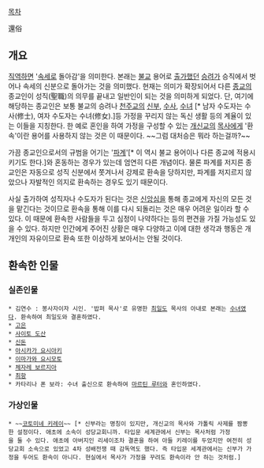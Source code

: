 [[목차]]

還俗

== 개요 ==

[[직역]]하면 '[[속세]]로 돌아감'을 의미한다. 본래는 [[불교]] 용어로 [[출가]]했던 [[승려]]가 승직에서 벗어나 속세의 신분으로 돌아가는 것을 의미했다. 현재는 의미가 확장되어서 다른 [[종교]]의 종교인이 성직(聖職)의 의무를 끝내고 일반인이 되는 것을 의미하게 되었다. 단, 여기에 해당하는 종교인은 보통 불교의 승려나 [[천주교]]의 [[신부]], [[수사]], [[수녀]] [* 남자 수도자는 수사(修士), 여자 수도자는 수녀(修女).]등 가정을 꾸리지 않는 독신 생활 등의 계율이 있는 이들을 지칭한다. 한 예로 혼인을 하여 가정을 구성할 수 있는 [[개신교]]의 [[목사]]에게 '환속'이란 용어를 사용하지 않는 것은 이 때문이다. ~~그럼 대처승은 뭐라 하는걸까?~~

가끔 종교인으로서의 규범을 어기는 '[[파계]]'[* 이 역시 불교 용어이나 다른 종교에 적용시키기도 한다.]와 혼동하는 경우가 있는데 엄연히 다른 개념이다. 물론 파계를 저지른 종교인은 자동으로 성직 신분에서 쫏겨나서 강제로 환속을 당하지만, 파계를 저지르지 않았으나 자발적인 의지로 환속하는 경우도 있기 때문이다. 

사실 출가하여 성직자나 수도자가 된다는 것은 [[신앙심]]을 통해 종교에게 자신의 모든 것을 맡긴다는 것이므로 환속을 통해 이를 다시 되돌리는 것은 매우 어려운 일이라 할 수 있다. 이 때문에 환속한 사람들을 두고 심정이 나약하다는 등의 편견을 가질 가능성도 있을 수 있다. 하지만 인간에게 주어진 상황은 매우 다양하고 이에 대한 생각과 행동은 개개인의 자유이므로 환속 또한 이상하게 보아서는 안될 것이다.

== 환속한 인물 ==
=== 실존인물 ===
 * 김연수 : 봉사자이자 시인. '밥퍼 목사'로 유명한 [[최일도]] 목사의 아내로 본래는 [[수녀]]였다. 환속하여 최일도와 결혼하였다. 
 * [[고은]]
 * [[사이토 도산]]
 * [[신돈]]
 * [[아시카가 요시아키]]
 * [[이마가와 요시모토]]
 * [[체자레 보르지아]] 
 * [[최항]]
 * 카타리나 폰 보라: 수녀 출신으로 환속하여 [[마르틴 루터]]와 혼인하였다.
=== 가상인물 ===
 * ~~[[코토미네 키레이]]~~ [* 신부라는 명칭이 있지만, 개신교의 목사와 가톨릭 사제를 짬뽕한 설정이다. 애초에 소속이 성당교회니까. 타입문 세계관에서 신부는 목사처럼 가정을 둘 수 있다. 애초에 아버지인 리세이조차 결혼을 하여 아들 키레이를 두었지만 여전히 성당교회 소속으로 있었고 4차 성배전쟁 때 감독역도 했다. 즉 타입문 세계관에서는 신부가 가정을 두어도 환속이 아니다. 현실에서 목사가 가정을 꾸려도 환속이라 안 하는 것처럼.]
